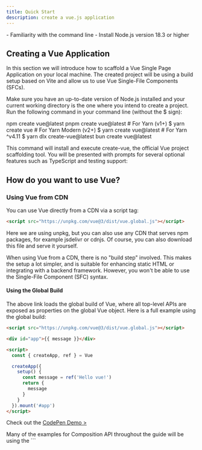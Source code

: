 ```yaml
---
title: Quick Start
description: create a vue.js application
---
```



<Aside type="note" title="Prerequisite">
- Familiarity with the command line
- Install Node.js version 18.3 or higher
</Aside>

## Creating a Vue Application

In this section we will introduce how to scaffold a Vue Single Page Application on your local machine. The created project will be using a build setup based on Vite and allow us to use Vue Single-File Components (SFCs).

Make sure you have an up-to-date version of Node.js installed and your current working directory is the one where you intend to create a project. Run the following command in your command line (without the $ sign):

<Tabs>
  <TabItem label="npm">npm create vue@latest</TabItem>
  <TabItem label="pnpm">pnpm create vue@latest</TabItem>
  <TabItem label="yarn"># For Yarn (v1+) $ yarn create vue # For Yarn Modern (v2+) $ yarn create vue@latest # For Yarn ^v4.11 $ yarn dlx create-vue@latest </TabItem>
  <TabItem label="bun">bun create vue@latest</TabItem>
</Tabs>

This command will install and execute create-vue, the official Vue project scaffolding tool. You will be presented with prompts for several optional features such as TypeScript and testing support:

## How do you want to use Vue?

### Using Vue from CDN​
You can use Vue directly from a CDN via a script tag:

```html
<script src="https://unpkg.com/vue@3/dist/vue.global.js"></script>
```

Here we are using unpkg, but you can also use any CDN that serves npm packages, for example jsdelivr or cdnjs. Of course, you can also download this file and serve it yourself.

When using Vue from a CDN, there is no "build step" involved. This makes the setup a lot simpler, and is suitable for enhancing static HTML or integrating with a backend framework. However, you won't be able to use the Single-File Component (SFC) syntax.

#### Using the Global Build​
The above link loads the global build of Vue, where all top-level APIs are exposed as properties on the global Vue object. Here is a full example using the global build:

```html
<script src="https://unpkg.com/vue@3/dist/vue.global.js"></script>

<div id="app">{{ message }}</div>

<script>
  const { createApp, ref } = Vue

  createApp({
    setup() {
      const message = ref('Hello vue!')
      return {
        message
      }
    }
  }).mount('#app')
</script>
```

Check out the <a href="https://codepen.io/vuejs-examples/pen/eYQpQEG">CodePen Demo ></a>

<Aside type="note" title="Note">
Many of the examples for Composition API throughout the guide will be using the ```<script setup>``` syntax, which requires build tools. If you intend to use Composition API without a build step, consult the usage of the setup() option.
</Aside>

### Using the ES Module Build​
Throughout the rest of the documentation, we will be primarily using ES modules syntax. Most modern browsers now support ES modules natively, so we can use Vue from a CDN via native ES modules like this:

```html
<div id="app">{{ message }}</div>

<script type="module">
  import { createApp, ref } from 'https://unpkg.com/vue@3/dist/vue.esm-browser.js'

  createApp({
    setup() {
      const message = ref('Hello Vue!')
      return {
        message
      }
    }
  }).mount('#app')
</script>
```
<aside>
Notice that we are using ```<script type="module">```, and the imported CDN URL is pointing to the ES modules build of Vue instead.
</aside>

CodePen Demo >

Enabling Import maps​
In the above example, we are importing from the full CDN URL, but in the rest of the documentation you will see code like this:

```js
import { createApp } from 'vue'
```

We can teach the browser where to locate the vue import by using Import Maps:

```html
<script type="importmap">
  {
    "imports": {
      "vue": "https://unpkg.com/vue@3/dist/vue.esm-browser.js"
    }
  }
</script>

<div id="app">{{ message }}</div>

<script type="module">
  import { createApp, ref } from 'vue'

  createApp({
    setup() {
      const message = ref('Hello Vue!')
      return {
        message
      }
    }
  }).mount('#app')
</script>
```

Check out the <a href="https://codepen.io/vuejs-examples/pen/YzRyRYM">CodePen Demo ></a>

You can also add entries for other dependencies to the import map - but make sure they point to the ES modules version of the library you intend to use.

##### Import Maps Browser Support

Import Maps is a relatively new browser feature. Make sure to use a browser within its support range. In particular, it is only supported in Safari 16.4+.

##### Notes on Production Use

- The examples so far are using the development build of Vue - if you intend to use Vue from a CDN in production, make sure to check out the Production Deployment Guide.

- While it is possible to use Vue without a build system, an alternative approach to consider is using vuejs/petite-vue that could better suit the context where jquery/jquery (in the past) or alpinejs/alpine (in the present) might be used instead.

##### Splitting Up the Modules​
As we dive deeper into the guide, we may need to split our code into separate JavaScript files so that they are easier to manage. For example:

```html
<!-- index.html -->
<div id="app"></div>

<script type="module">
  import { createApp } from 'vue'
  import MyComponent from './my-component.js'

  createApp(MyComponent).mount('#app')
</script>
```

```js
// my-component.js
import { ref } from 'vue'
export default {
  setup() {
    const count = ref(0)
    return { count }
  },
  template: `<div>Count is: {{ count }}</div>`
}
```

If you directly open the above index.html in your browser, you will find that it throws an error because ES modules cannot work over the file:// protocol, which is the protocol the browser uses when you open a local file.

Due to security reasons, ES modules can only work over the http:// protocol, which is what the browsers use when opening pages on the web. In order for ES modules to work on our local machine, we need to serve the index.html over the http:// protocol, with a local HTTP server.

To start a local HTTP server, first make sure you have Node.js installed, then run npx serve from the command line in the same directory where your HTML file is. You can also use any other HTTP server that can serve static files with the correct MIME types.

You may have noticed that the imported component's template is inlined as a JavaScript string. If you are using VS Code, you can install the es6-string-html extension and prefix the strings with a /*html*/ comment to get syntax highlighting for them.

## Try Vue Online​
- To quickly get a taste of Vue, you can try it directly in our <a href="https://play.vuejs.org/#eNo9jcEKwjAMhl/lt5fpQYfXUQfefAMvvRQbddC1pUuHUPrudg4HIcmXjyRZXEM4zYlEJ+T0iEPgXjn6BB8Zhp46WUZWDjCa9f6w9kAkTtH9CRinV4fmRtZ63H20Ztesqiylphqy3R5UYBqD1UyVAPk+9zkvV1CKbCv9poMLiTEfR2/IXpSoXomqZLtti/IFwVtA9A==">Playground.</a>

- If you prefer a plain HTML setup without any build steps, you can use this <a href="https://jsfiddle.net/yyx990803/2ke1ab0z/">JSFiddle</a> as your starting point.

- If you are already familiar with Node.js and the concept of build tools, you can also try a complete build setup right within your browser on <a href="https://vite.new/vue">StackBlitz</a>.

## Further reading

- Try the [tutorial](https://vuejs.org/tutorial/) if you prefer to learn handson.
- Explore [examples](https://vuejs.org/examples/) of core features and common UI tasks
- Check out our [FAQ](https://vuejs.org/about/faq.html) for other qustions that are not captured here
